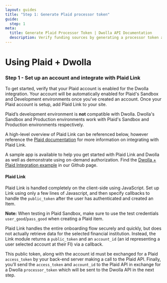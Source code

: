 ```yaml
---
layout: guides
title: "Step 1: Generate Plaid processor token"
guide:
  step: 1
meta:
  title: Generate Plaid Processor Token | Dwolla API Documentation
  description: Verify funding sources by generating a processor token and setting up Plaid Link.
---
```


# Using Plaid + Dwolla

### Step 1 - Set up an account and integrate with Plaid Link

To get started, verify that your Plaid account is enabled for the Dwolla integration. Your account will be automatically enabled for Plaid's Sandbox and Development environments once you’ve created an account. Once your Plaid account is setup, add Plaid Link to your site.

<AlertBar variation="warning">
  Plaid’s development environment is <b>not</b> compatible with Dwolla. Dwolla's
  Sandbox and Production environments work with Plaid's Sandbox and Production
  environments respectively.
</AlertBar>

A high-level overview of Plaid Link can be referenced below, however reference the [Plaid documentation](https://plaid.com/docs/auth/partnerships/dwolla/) for more information on integrating with Plaid Link.

A sample app is available to help you get started with Plaid Link and Dwolla as well as demonstrate using on-demand authorization. Find the [Dwolla + Plaid Integration example](https://github.com/Dwolla/integration-examples/tree/main/packages/plaid-funding-source) in our Github page. 

#### Plaid Link

Plaid Link is handled completely on the client-side using JavaScript. Set up Link using only a few lines of Javascript, and then specify callbacks to handle the `public_token` after the user has authenticated and created an Item.

**Note:** When testing in Plaid Sandbox, make sure to use the test credentials `user_good`/`pass_good` when creating a Plaid item.

Plaid Link handles the entire onboarding flow securely and quickly, but does not actually retrieve data for the selected financial institution. Instead, the Link module returns a `public_token` and an `account_id` (an id representing a user selected account at their FI) via a callback.

This public token, along with the account id must be exchanged for a Plaid `access_token` by your back-end server making a call to the Plaid API. Finally, you’ll send the `access_token` and `account_id` to the Plaid API in exchange for a Dwolla `processor_token` which will be sent to the Dwolla API in the next step.
